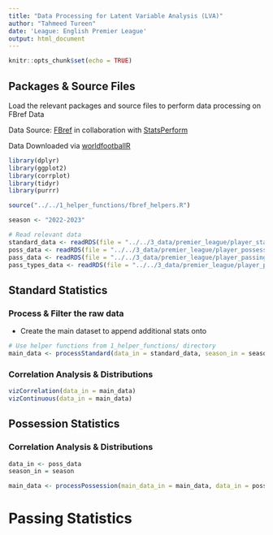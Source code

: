 ```yaml
---
title: "Data Processing for Latent Variable Analysis (LVA)"
author: "Tahmeed Tureen"
date: 'League: English Premier League'
output: html_document
---
```


```r
knitr::opts_chunk$set(echo = TRUE)
```

## Packages & Source Files

Load the relevant packages and source files to perform data processing on FBref Data

Data Source: [FBref](https://fbref.com/en/) in collaboration with [StatsPerform](https://www.statsperform.com/)

Data Downloaded via [worldfootballR](https://jaseziv.github.io/worldfootballR/index.html)

```r
library(dplyr)
library(ggplot2)
library(corrplot)
library(tidyr)
library(purrr)

source("../../1_helper_functions/fbref_helpers.R")

season <- "2022-2023"

# Read relevant data
standard_data <- readRDS(file = "../../3_data/premier_league/player_standard_stats.RDS")
poss_data <- readRDS(file = "../../3_data/premier_league/player_possession_stats.RDS")
pass_data <- readRDS(file = "../../3_data/premier_league/player_passing_stats.RDS")
pass_types_data <- readRDS(file = "../../3_data/premier_league/player_passing_types_stats.RDS")
```

## Standard Statistics

### Process & Filter the raw data

- Create the main dataset to append additional stats onto

```r
# Use helper functions from 1_helper_functions/ directory
main_data <- processStandard(data_in = standard_data, season_in = season)
```

### Correlation Analysis & Distributions

```r
vizCorrelation(data_in = main_data)
vizContinuous(data_in = main_data)
```
\newpage

## Possession Statistics

### Correlation Analysis & Distributions

```r
data_in <- poss_data
season_in = season

main_data <- processPossession(main_data_in = main_data, data_in = poss_data, season_in = season)
```
# Passing Statistics

```r


```

